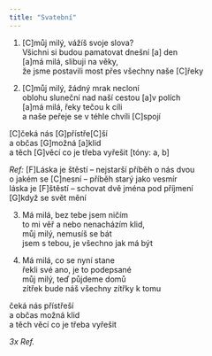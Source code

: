 ```yaml
---
title: "Svatební"
---
```


1. [C]můj milý, vážíš svoje slova?\
   Všichni si budou pamatovat dnešní [a] den\
   [a]má milá, slibuji na věky,\
   že jsme postavili most přes všechny naše [C]řeky

2. [C]můj milý, žádný mrak necloní\
   oblohu sluneční nad naší cestou [a]v polích\
   [a]má milá, řeky tečou k cíli\
   a naše peřeje se v téhle chvíli [C]spojí

[C]čeká nás [G]přístře[C]ší\
a občas [G]možná [a]klid\
a těch [G]věcí co je třeba vyřešit [tóny: a, b]

_Ref:_ [F]Láska je štěstí – nejstarší příběh o nás dvou\
o jakém se [C]nesní – příběh starý jako vesmír\
láska je [F]štěstí – schovat dvě jména pod příjmení\
[G]když se svět mění

3. Má milá, bez tebe jsem ničím\
   to mi věř a nebo nenacházím klid,\
   můj milý, nemusíš se bát\
   jsem s tebou, je všechno jak má být

4. Má milá, co se nyní stane\
   řekli své ano, je to podepsané\
   můj milý, teď půjdeme domů\
   zítřek bude náš všechny zítřky k tomu

čeká nás přístřeší\
a občas možná klid\
a těch věcí co je třeba vyřešit

_3x Ref._
